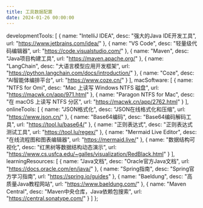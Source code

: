 ```yaml
---
title: 工具数据配置
date: 2024-01-26 00:00:00
---
```


  developmentTools: [
    { name: "IntelliJ IDEA", desc: "强大的Java IDE开发工具", url: "https://www.jetbrains.com/idea/" },
    { name: "VS Code", desc: "轻量级代码编辑器", url: "https://code.visualstudio.com/" },
    { name: "Maven", desc: "Java项目构建工具", url: "https://maven.apache.org/" },
    { name: "LangChain", desc: "大语言模型应用开发框架", url: "https://python.langchain.com/docs/introduction/" },
    { name: "Coze", desc: "AI智能体编排平台", url: "https://www.coze.cn/" }
  ],
  macSoftware: [
    { name: "NTFS for Omi", desc: "Mac 上读写 Windows NTFS 磁盘", url: "https://macwk.cn/app/971.html" },
    { name: "Paragon NTFS for Mac", desc: "在 macOS 上读写 NTFS 分区", url: "https://macwk.cn/app/2762.html" }
  ],
  onlineTools: [
    { name: "JSON格式化", desc: "JSON在线格式化和压缩", url: "https://www.json.cn/" },
    { name: "Base64编码", desc: "Base64编码解码工具", url: "https://tool.lu/base64/" },
    { name: "正则表达式", desc: "正则表达式测试工具", url: "https://tool.lu/regex/" },
    { name: "Mermaid Live Editor", desc: "在线流程图和图表编辑器", url: "https://mermaid.live/" },
    { name: "数据结构可视化", desc: "红黑树等数据结构动态演示", url: "https://www.cs.usfca.edu/~galles/visualization/RedBlack.html" }
  ],
  learningResources: [
    { name: "Java文档", desc: "Oracle官方Java文档", url: "https://docs.oracle.com/en/java/" },
    { name: "Spring指南", desc: "Spring官方学习指南", url: "https://spring.io/guides" },
    { name: "Baeldung", desc: "高质量Java教程网站", url: "https://www.baeldung.com/" },
    { name: "Maven Central", desc: "Maven中央仓库，Java依赖包搜索", url: "https://central.sonatype.com/" }
  ]
};